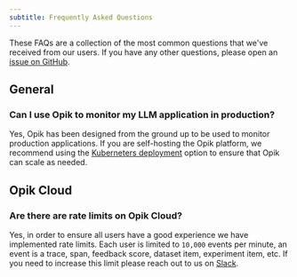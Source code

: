 ```yaml
---
subtitle: Frequently Asked Questions
---
```


These FAQs are a collection of the most common questions that we've received from our users. If you have any other questions, please open an [issue on GitHub](https://github.com/comet-opik/opik/issues).

## General

### Can I use Opik to monitor my LLM application in production?

Yes, Opik has been designed from the ground up to be used to monitor production applications. If you are self-hosting the
Opik platform, we recommend using the [Kuberneters deployment](/self-host/overview) option to ensure that Opik can scale as needed.

## Opik Cloud

### Are there are rate limits on Opik Cloud?

Yes, in order to ensure all users have a good experience we have implemented rate limits. Each user is limited to `10,000` events per minute, an event is a trace, span, feedback score, dataset item, experiment item, etc. If you need to increase this limit please reach out to us on [Slack](https://chat.comet.com).
